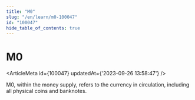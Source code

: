 ```yaml
---
title: "M0"
slug: "/en/learn/m0-100047"
id: "100047"
hide_table_of_contents: true
---
```



# M0

<ArticleMeta id={100047} updatedAt={'2023-09-26 13:58:47'} />
<div className='border-solid border-b border-t-0 my-4 border-[var(--ifm-color-gray-300)]' />

M0, within the money supply, refers to the currency in circulation, including all physical coins and banknotes.
